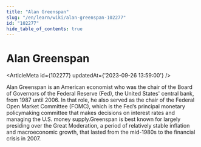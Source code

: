 ```yaml
---
title: "Alan Greenspan"
slug: "/en/learn/wiki/alan-greenspan-102277"
id: "102277"
hide_table_of_contents: true
---
```



# Alan Greenspan

<ArticleMeta id={102277} updatedAt={'2023-09-26 13:59:00'} />
<div className='border-solid border-b border-t-0 my-4 border-[var(--ifm-color-gray-300)]' />

Alan Greenspan is an American economist who was the chair of the Board of Governors of the Federal Reserve (Fed), the United States' central bank, from 1987 until 2006. In that role, he also served as the chair of the Federal Open Market Committee (FOMC), which is the Fed’s principal monetary policymaking committee that makes decisions on interest rates and managing the U.S. money supply.Greenspan is best known for largely presiding over the Great Moderation, a period of relatively stable inflation and macroeconomic growth, that lasted from the mid-1980s to the financial crisis in 2007.
